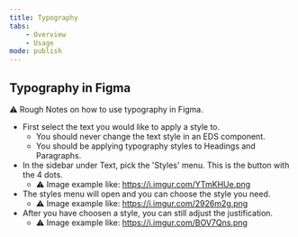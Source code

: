 ```yaml
---
title: Typography
tabs:
    - Overview
    - Usage 
mode: publish
---
```



## Typography in Figma
:warning: Rough Notes on how to use typography in Figma. 

* First select the text you would like to apply a style to.  
    * You should never change the text style in an EDS component.
    * You should be applying typography styles to Headings and Paragraphs. 
* In the sidebar under Text, pick the 'Styles' menu. This is the button with the 4 dots.
    * :warning: Image example like: https://i.imgur.com/YTmKHUe.png
* The styles menu will open and you can choose the style you need.
    * :warning: Image example like: https://i.imgur.com/2926m2g.png
* After you have choosen a style, you can still adjust the justification.
    * :warning: Image example like: https://i.imgur.com/BOV7Qns.png
